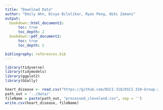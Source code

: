 ```yaml
---
title: "Download Data"
author: "Emily Ahn, Divya Bilolikar, Ryan Peng, Niki Zamani"
output:
  bookdown::html_document2:
      toc: true
      toc_depth: 2
  bookdown::pdf_document2:
      toc: true
      toc_depth: 2

bibliography: references.bib  
---
```


```r
library(tidyverse)
library(tidymodels)
library(ggplot2)
library(GGally)
```

```r
heart_disease <- read.csv("https://github.com/DSCI-310/DSCI-310-Group-2/blob/Rmd/data/processed-cleveland.csv", header = FALSE)
path_out = '../data/'
fileName = paste(path_out, "processed_cleveland.csv", sep = '')
write.csv(heart_disease, fileName)
``` 
